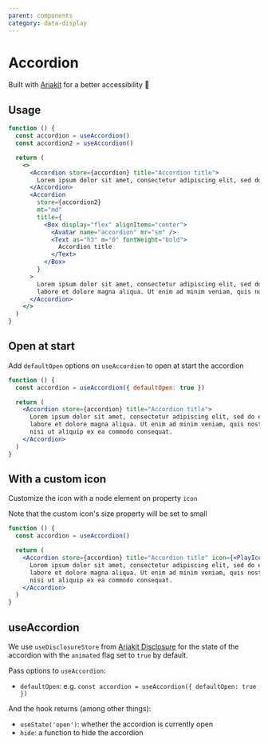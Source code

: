 ```yaml
---
parent: components
category: data-display
---
```


# Accordion

Built with [Ariakit](https://ariakit.org/components/disclosure) for a better accessibility 🌈

## Usage

```jsx
function () {
  const accordion = useAccordion()
  const accordion2 = useAccordion()

  return (
    <>
      <Accordion store={accordion} title="Accordion title">
        Lorem ipsum dolor sit amet, consectetur adipiscing elit, sed do eiusmod tempor incididunt ut labore et dolore magna aliqua. Ut enim ad minim veniam, quis nostrud exercitation ullamco laboris nisi ut aliquip ex ea commodo consequat.
      </Accordion>
      <Accordion
        store={accordion2}
        mt="md"
        title={
          <Box display="flex" alignItems="center">
            <Avatar name="accordion" mr="sm" />
            <Text as="h3" m="0" fontWeight="bold">
              Accordion title
            </Text>
          </Box>
        }
      >
        Lorem ipsum dolor sit amet, consectetur adipiscing elit, sed do eiusmod tempor incididunt ut
        labore et dolore magna aliqua. Ut enim ad minim veniam, quis nostrud exercitation ullamco laboris nisi ut aliquip ex ea commodo consequat.
      </Accordion>
    </>
  )
}
```

## Open at start

Add `defaultOpen` options on `useAccordion` to open at start the accordion

```jsx
function () {
  const accordion = useAccordion({ defaultOpen: true })

  return (
    <Accordion store={accordion} title="Accordion title">
      Lorem ipsum dolor sit amet, consectetur adipiscing elit, sed do eiusmod tempor incididunt ut
      labore et dolore magna aliqua. Ut enim ad minim veniam, quis nostrud exercitation ullamco laboris
      nisi ut aliquip ex ea commodo consequat.
    </Accordion>
  )
}
```

## With a custom icon

Customize the icon with a node element on property `icon`

Note that the custom icon's size property will be set to small

```jsx
function () {
  const accordion = useAccordion()

  return (
    <Accordion store={accordion} title="Accordion title" icon={<PlayIcon />}>
      Lorem ipsum dolor sit amet, consectetur adipiscing elit, sed do eiusmod tempor incididunt ut
      labore et dolore magna aliqua. Ut enim ad minim veniam, quis nostrud exercitation ullamco laboris
      nisi ut aliquip ex ea commodo consequat.
    </Accordion>
  )
}
```

## useAccordion

We use `useDisclosureStore` from [Ariakit Disclosure](https://ariakit.org/reference/use-disclosure-store) for the state of the accordion with the `animated` flag set to `true` by default.

Pass options to `useAccordion`:

- `defaultOpen`: e.g. `const accordion = useAccordion({ defaultOpen: true })`

And the hook returns (among other things):

- `useState('open')`: whether the accordion is currently open
- `hide`: a function to hide the accordion
